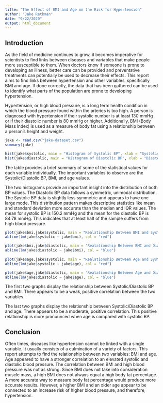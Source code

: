 ---
title: "The Effect of BMI and Age on the Risk for Hypertension"
author: "Jake Rethman"
date: "9/22/2020"
output: html_document
---


## Introduction

  As the field of medicine continues to grow, it becomes imperative for scientists to find links between diseases and variables that make people more susceptible to them. When doctors know if someone is prone to developing an illness, better care can be provided and preventative treatments can potentially be used to decrease their effects. This report aims to find links between hypertension and other variables, specifically BMI and age. If done correctly, the data that has been gathered can be used to identify what parts of the population are prone to developing hypertension. 
 
  Hypertension, or high blood pressure, is a long term health condition in which the blood pressure found within the arteries is too high. A person is diagnosed with hypertension if their systolic number is at least 130 mmHg or if their diastolic number is 80 mmHg or higher. Additionally, BMI (Body Mass Index) is used as a measure of body fat using a relationship between a person's height and weight. 

```{r,echo=FALSE}


jake <- read.csv("jake-dataset.csv")
summary(jake)

hist(jake$systolic, main = "Histogram of Systolic BP", xlab = "Systolic BP")
hist(jake$diastolic, main = "Histogram of Diastolic BP", xlab = "Diastolic BP")
```

The table provides a brief summary of some of the statistical values for each variable individually. The important variables to observe are the Systolic/Diastolic BP, BMI, and age values. 

The two histograms provide an important insight into the distribution of both BP values. The Diastolic BP data follows a symmetric, unimodal distribution. The Systolic BP data is slightly less symmetric and appears to have one large mode. This distribution pattern makes descriptive statistics like mean and standard deviation more accurate than the median and IQR values. The mean for systolic BP is 150.2 mmHg and the mean for the diastolic BP is 84.78 mmHg. This indicates that at least half of the sample suffers from high blood pressure.

```{r, echo=FALSE}
plot(jake$bmi,jake$systolic, main = "Realationship Between BMI and Systolic BP", xlab = "BMI", ylab = "Systolic BP (mmHg)")
abline(lm(jake$systolic ~ jake$bmi), col = "red")

plot(jake$bmi,jake$diastolic, main = "Realationship Between BMI and Diastolic BP", xlab = "BMI", ylab = "Diastolic BP (mmHg)")
abline(lm(jake$diastolic ~ jake$bmi), col = "blue")
  
plot(jake$age,jake$systolic, main = "Realationship Between Age and Systolic BP", xlab = "Age", ylab = "Systolic BP (mmHg)")
abline(lm(jake$systolic ~ jake$age), col = "red")

plot(jake$age,jake$diastolic, main = "Realationship Between Age and Diastolic BP", xlab = "Age", ylab = "Diastolic BP (mmHg)")
abline(lm(jake$diastolic ~ jake$age), col = "blue")
```

The first two graphs display the relationship between Systolic/Diastolic BP and BMI. There appears to be a weak, positive correlation between the two variables. 

The last two graphs display the relationship between Systolic/Diastolic BP and age. There appears to be a moderate, positive correlation. This positive relationship is more pronounced when age is compared with systolic BP. 

## Conclusion

Often times, diseases like hypertension cannot be linked with a single variable. It usually consists of a culmination of a variety of factors. This report attempts to find the relationship between two variables: BMI and age. Age appeared to have a stronger correlation to an elevated systolic and diastolic blood pressure. The correlation between BMI and high blood pressure was not as strong. Since BMI does not take into consideration muscle mass, a high BMI does not always equal a high body fat percentage. A more accurate way to measure body fat percentage would produce more accurate results. However, a higher BMI and an older age appear to be connected to an increase risk of higher blood pressure, and therefore, hypertension.  



